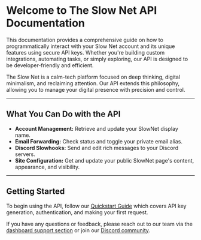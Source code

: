 # Welcome to The Slow Net API Documentation

This documentation provides a comprehensive guide on how to programmatically interact with your Slow Net account and its unique features using secure API keys. Whether you're building custom integrations, automating tasks, or simply exploring, our API is designed to be developer-friendly and efficient.

The Slow Net is a calm-tech platform focused on deep thinking, digital minimalism, and reclaiming attention. Our API extends this philosophy, allowing you to manage your digital presence with precision and control.

---

## What You Can Do with the API

* **Account Management:** Retrieve and update your SlowNet display name.
* **Email Forwarding:** Check status and toggle your private email alias.
* **Discord Slowhooks:** Send and edit rich messages to your Discord servers.
* **Site Configuration:** Get and update your public SlowNet page's content, appearance, and visibility.

---

## Getting Started

To begin using the API, follow our [Quickstart Guide](/quickstart) which covers API key generation, authentication, and making your first request.

If you have any questions or feedback, please reach out to our team via the [dashboard support section](https://theslow.net/dashboard#support) or join our [Discord community](https://discord.gg/89MvXCAT3F).
